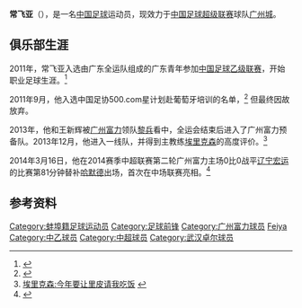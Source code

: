 {{Infobox football biography
| name= 常飞亚
| image = 
| birth_date  = {{birth date and age|1993|2|3}}
| birth_place = [[中国|中国]][[安徽省|安徽省]][[蚌埠市|蚌埠市]]
| height = {{height|m=1.83}}
| position = [[前锋_(足球)|前锋]]
| currentclub = [[广州城足球俱乐部|广州城]]
| clubnumber = 21
| youthyears1= 
| youthclubs1= 广东青年
| youthyears2= 2013
| youthclubs2= [[广州富力足球俱乐部|广州富力]]
| years1= 2011–2012
| clubs1= 广东青年
| caps1 = 38 | goals1 = 7
| years2= 2014–
| clubs2= [[广州城足球俱乐部|广州城]]
| caps2 = 86 | goals2 = 3
| years3= 2017
| clubs3= →  [[贵州智诚|贵州智诚]](外借)	
| caps3 = 21 | goals3 = 1
| years4= 2019
| clubs4= → [[武漢卓爾|武漢卓爾]](外借)
| caps4 = 13 | goals4 = 1
| nationalyears1= 
| nationalteam1= 
| nationalcaps1= 
| nationalgoals1 = 
| pcupdate = 2018年10月7日
| ntupdate =
}}
'''常飞亚'''（{{bd|1993年|2月3日|catIdx=Chang, Feiya}}），是一名[[中国|中国]][[足球|足球]]运动员，现效力于[[中国足球超级联赛|中国足球超级联赛]]球队[[广州城足球俱乐部|广州城]]。

==俱乐部生涯==
2011年，常飞亚入选由广东全运队组成的广东青年参加[[中国足球乙级联赛|中国足球乙级联赛]]，开始职业足球生涯。<ref>{{Cite web |url=http://sports.sohu.com/20110516/n280596096.shtml |title=2011年中乙联赛完全名单之广东青年足球代表队 |accessdate=2014-03-17 |archive-date=2016-03-04 |archive-url=https://web.archive.org/web/20160304045453/http://sports.sohu.com/20110516/n280596096.shtml |dead-url=no }}</ref> 

2011年9月，他入选中国足协500.com星计划赴葡萄牙培训的名单，<ref>{{Cite web |url=http://sports.163.com/11/0908/12/7DE9843400051C89.html |title=广东三少年赴葡萄牙留学两年 |access-date=2014-03-17 |archive-url=https://web.archive.org/web/20140317032925/http://sports.163.com/11/0908/12/7DE9843400051C89.html |archive-date=2014-03-17 |dead-url=yes }}</ref> 但最终因故放弃。

2013年，他和王新辉被[[广州富力足球俱乐部|广州富力]]领队[[黎兵|黎兵]]看中，全运会结束后进入了广州富力预备队。2013年12月，他进入一线队，并得到主教练[[斯文·約蘭·艾歷臣|埃里克森]]的高度评价。<ref>[http://epaper.xkb.com.cn/view/915575 埃里克森:今年要让里皮请我吃饭] {{webarchive|url=https://web.archive.org/web/20140317045046/http://epaper.xkb.com.cn/view/915575 |date=2014-03-17 }}</ref>

2014年3月16日，他在2014赛季中超联赛第二轮广州富力主场0比0战平[[辽宁足球俱乐部|辽宁宏运]]的比赛第81分钟替补[[阿德拉扎克·哈姆达拉|哈默德]]出场，首次在中场联赛亮相。<ref>{{Cite web |url=http://sports.sina.com.cn/j/2014-03-16/17547069686.shtml |title=中超-门将赛神扑姜志鹏救险 富力0-0宏运均两连平 |accessdate=2014-03-17 |archive-date=2014-03-17 |archive-url=https://web.archive.org/web/20140317045440/http://sports.sina.com.cn/j/2014-03-16/17547069686.shtml |dead-url=no }}</ref>

==参考资料==
{{reflist}}

{{2014年亚运会男子足球中国参赛名单}}
{{2016年亚足联U23锦标赛中国参赛名单}}
{{2012年中乙分类名单广东青年}}
{{2014年中超分类名单广州富力}}
{{2015年中超分类名单广州富力}}
{{2016年中超分类名单广州富力}}
{{2017年中超分类名单贵州}}
{{2018年中超分类名单广州富力}}
{{2019年中超分类名单武汉}}
{{2020年中超分类名单广州富力}}
{{2021年中超分类名单广州城}}

{{DEFAULTSORT:Chang, Feiya}}
[[Category:蚌埠籍足球运动员|Category:蚌埠籍足球运动员]]
[[Category:足球前锋|Category:足球前锋]]
[[Category:广州富力球员|Category:广州富力球员]]
[[Category:常姓|Feiya]]
[[Category:中乙球员|Category:中乙球员]]
[[Category:中超球员|Category:中超球员]]
[[Category:武汉卓尔球员|Category:武汉卓尔球员]]